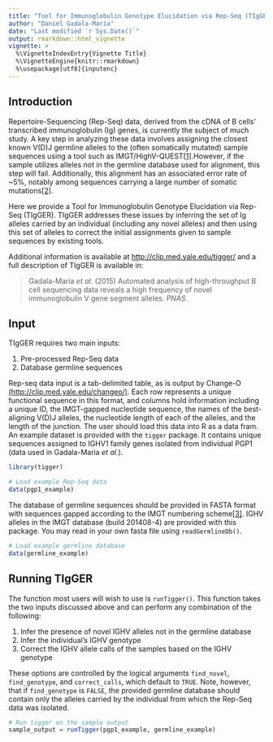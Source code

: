 ---
title: "Tool for Immunoglobulin Genotype Elucidation via Rep-Seq (TIgGER)"
author: "Daniel Gadala-Maria"
date: "Last modified `r Sys.Date()`"
output: rmarkdown::html_vignette
vignette: >
  %\VignetteIndexEntry{Vignette Title}
  %\VignetteEngine{knitr::rmarkdown}
  %\usepackage[utf8]{inputenc}
---


Introduction
--------------------------------------------------------------------------------
Repertoire-Sequencing (Rep-Seq) data, derived from the cDNA of B cells'
transcribed immunoglobulin (Ig) genes, is currently the subject of much study.
A key step in analyzing these data involves assigning the closest known V(D)J 
germline alleles to the (often somatically mutated) sample sequences using a
tool such as IMGT/HighV-QUEST[[1]][1].However, if the sample utilizes alleles
not in the germline database used for alignment, this step will fail.
Additionally, this alignment has an associated error rate of ~5%, notably among
sequences carrying a large number of somatic mutations[[2]][2].

Here we provide a Tool for Immunoglobulin Genotype Elucidation via Rep-Seq
(TIgGER). TIgGER addresses these issues by inferring the set of Ig alleles
carried by an individual (including any novel alleles) and then using this set
of alleles to correct the initial assignments given to sample sequences by
existing tools.

Additional information is available at
[http://clip.med.yale.edu/tigger/](http://clip.med.yale.edu/tigger/) and a full
description of TIgGER is available in:

> Gadala-Maria *et al*. (2015) Automated analysis of high-throughput B cell
sequencing data reveals a high frequency of novel immunoglobulin V gene
segment alleles. *PNAS*.


Input
--------------------------------------------------------------------------------
TIgGER requires two main inputs:

1. Pre-processed Rep-Seq data
2. Database germline sequences

Rep-seq data input is a tab-delimited table, as is output by Change-O
[(http://clip.med.yale.edu/changeo/)](http://clip.med.yale.edu/changeo/).
Each row represents a unique functional sequence in this format, and columns
hold information including a unique ID, the IMGT-gapped nucleotide sequence, the
names of the best-aligning V(D)J alleles, the nucleotide length of each of the
alleles, and the length of the junction. The user should load this data into R
as a data fram. An example dataset is provided with the `tigger` package. It
contains unique sequences assigned to IGHV1 family genes isolated from
individual PGP1 (data used in Gadala-Maria *et al.*).

```{r, eval=TRUE, warning=FALSE}
library(tigger)

# Load example Rep-Seq data
data(pgp1_example)

```

The database of germline sequences should be provided in FASTA format with
sequences gapped according to the IMGT numbering scheme[[3]][3]. IGHV alleles
in the IMGT database (build 201408-4) are provided with this package. You may
read in your own fasta file using `readGermlineDb()`.
```{r, eval=TRUE, warning=FALSE}
# Load example germline database
data(germline_example)
```


Running TIgGER
--------------------------------------------------------------------------------
The function most users will wish to use is `runTigger()`. This function takes
the two inputs discussed above and can perform any combination of the following:

1. Infer the presence of novel IGHV alleles not in the germline database
2. Infer the individual's IGHV genotype
3. Correct the IGHV allele calls of the samples based on the IGHV genotype

These options are controlled by the logical arguments `find_novel`,
`find_genotype`, and `correct_calls`, which default to `TRUE`. Note, however,
that if `find_genotype` is `FALSE`, the provided germline database should
contain only the alleles carried by the individual from which the Rep-Seq data
was isolated.

```{r, eval=TRUE, warning=FALSE}
# Run tigger on the sample output
sample_output = runTigger(pgp1_example, germline_example)
```

[1]: http://www.imgt.org/IMGTindex/IMGTHighV-QUEST.html "Alamyar et al. (2010)"
[2]: http://www.ncbi.nlm.nih.gov/pubmed/20147303 "Munshaw and Kepler (2010)"
[3]: http://www.ncbi.nlm.nih.gov/pubmed/12477501 "Lefranc et al. (2003)"








































